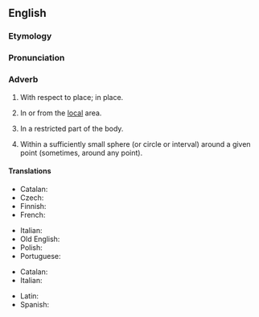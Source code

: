 ==English==

===Etymology===
{{suffix|en|local|ly}}

===Pronunciation===
{{rfp|en}}

===Adverb===
{{en-adv}}

# With respect to place; in place.
#: {{ux|en|These things are '''locally''' separated.}}
# In or from the [[local]] area.
#: {{ux|en|We live '''locally'''.}}
#: {{ux|en|In this shop we only sell products farmed '''locally'''.}}
# {{lb|en|medicine}} In a restricted part of the body.
#: {{ux|en|To be applied '''locally'''}}
# {{lb|en|mathematics|analysis}} Within a sufficiently small sphere (or circle or interval) around a given point (sometimes, around any point).
#: {{ux|en|'''locally''' Euclidean}}

====Translations====
{{trans-top|with respect to place}}
* Catalan: {{t+|ca|localment}}
* Czech: {{t|cs|lokálně}}
* Finnish: {{t+|fi|paikallisesti}}
* French: {{t+|fr|localement}}
{{trans-mid}}
* Italian: {{t+|it|localmente}}
* Old English: {{t|ang|stōwlīċe}}
* Polish: {{t+|pl|lokalnie}}
* Portuguese: {{t+|pt|localmente}}
{{trans-bottom}}

{{trans-top|in or from the local area}}
* Catalan: {{t+|ca|localment}}
* Italian: {{t+|it|localmente}}
{{trans-mid}}
* Latin: {{t|la|localiter}}
* Spanish: {{t+|es|localmente}}
{{trans-bottom}}